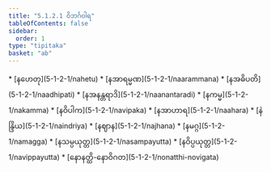 ```yaml
---
title: "5.1.2.1 ဝိဘင်္ဂဝါရ"
tableOfContents: false
sidebar:
  order: 1
type: "tipitaka"
basket: "ab"
---
```



<DynamicBreadcrumb />



<TableOfContents>
* [နဟေတု](5-1-2-1/nahetu)
* [နအာရမ္မဏ](5-1-2-1/naarammana)
* [နအဓိပတိ](5-1-2-1/naadhipati)
* [နအနန္တရာဒိ](5-1-2-1/naanantaradi)
* [နကမ္မ](5-1-2-1/nakamma)
* [နဝိပါက](5-1-2-1/navipaka)
* [နအာဟာရ](5-1-2-1/naahara)
* [နဲန္ဒြိယ](5-1-2-1/naindriya)
* [နဈာန](5-1-2-1/najhana)
* [နမဂ္ဂ](5-1-2-1/namagga)
* [နသမ္ပယုတ္တ](5-1-2-1/nasampayutta)
* [နဝိပ္ပယုတ္တ](5-1-2-1/navippayutta)
* [နောနတ္ထိ-နောဝိဂတ](5-1-2-1/nonatthi-novigata)
</TableOfContents>